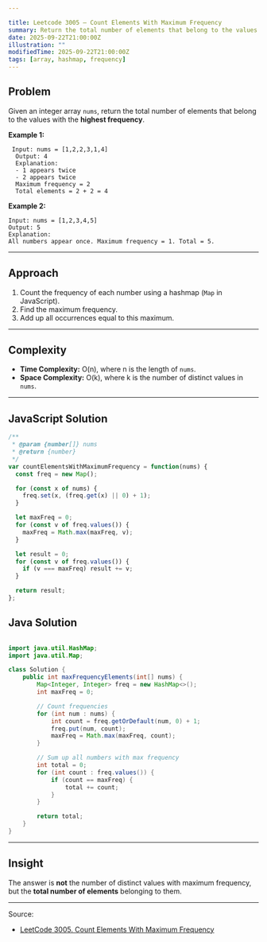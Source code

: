 ```yaml
---

title: Leetcode 3005 — Count Elements With Maximum Frequency
summary: Return the total number of elements that belong to the values with the highest frequency in an array.
date: 2025-09-22T21:00:00Z
illustration: ""
modifiedTime: 2025-09-22T21:00:00Z
tags: [array, hashmap, frequency]
---
```


## Problem

Given an integer array `nums`, return the total number of elements that belong to the values with the **highest frequency**.

**Example 1:**

```
 Input: nums = [1,2,2,3,1,4]
  Output: 4
  Explanation:
  - 1 appears twice
  - 2 appears twice
  Maximum frequency = 2
  Total elements = 2 + 2 = 4
```

**Example 2:**

```
Input: nums = [1,2,3,4,5]
Output: 5
Explanation:
All numbers appear once. Maximum frequency = 1. Total = 5.
```

---

## Approach

1. Count the frequency of each number using a hashmap (`Map` in JavaScript).
2. Find the maximum frequency.
3. Add up all occurrences equal to this maximum.

---

## Complexity

* **Time Complexity:** O(n), where n is the length of `nums`.
* **Space Complexity:** O(k), where k is the number of distinct values in `nums`.

---

## JavaScript Solution

```js
/**
 * @param {number[]} nums
 * @return {number}
 */
var countElementsWithMaximumFrequency = function(nums) {
  const freq = new Map();

  for (const x of nums) {
    freq.set(x, (freq.get(x) || 0) + 1);
  }

  let maxFreq = 0;
  for (const v of freq.values()) {
    maxFreq = Math.max(maxFreq, v);
  }

  let result = 0;
  for (const v of freq.values()) {
    if (v === maxFreq) result += v;
  }

  return result;
};
```

## Java Solution
```java

import java.util.HashMap;
import java.util.Map;

class Solution {
    public int maxFrequencyElements(int[] nums) {
        Map<Integer, Integer> freq = new HashMap<>();
        int maxFreq = 0;

        // Count frequencies
        for (int num : nums) {
            int count = freq.getOrDefault(num, 0) + 1;
            freq.put(num, count);
            maxFreq = Math.max(maxFreq, count);
        }

        // Sum up all numbers with max frequency
        int total = 0;
        for (int count : freq.values()) {
            if (count == maxFreq) {
                total += count;
            }
        }

        return total;
    }
}
```

---

## Insight

The answer is **not** the number of distinct values with maximum frequency, but the **total number of elements** belonging to them.

---

Source:

* [LeetCode 3005. Count Elements With Maximum Frequency](https://leetcode.com/problems/count-elements-with-maximum-frequency/)
